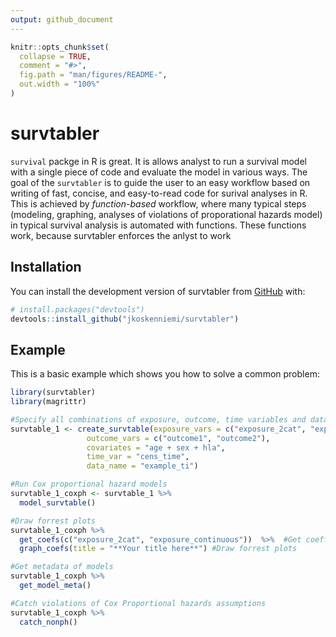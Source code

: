 ---
output: github_document
---

<!-- README.md is generated from README.Rmd. Please edit that file -->

```{r, include = FALSE}
knitr::opts_chunk$set(
  collapse = TRUE,
  comment = "#>",
  fig.path = "man/figures/README-",
  out.width = "100%"
)
```

# survtabler

<!-- badges: start -->
<!-- badges: end -->

`survival` packge in R is great. It is allows analyst to run a survival model with a single piece of code and evaluate the model in various ways. The goal of the `survtabler` is to guide the user to an easy workflow based on writing of fast, concise, and easy-to-read code for surival analyses in R. This is achieved by *function-based* workflow, where many typical steps (modeling, graphing, analyses of violations of proporational hazards model) in typical survival analysis is automated with functions. These functions work, because survtabler enforces the anlyst to work 

## Installation

You can install the development version of survtabler from [GitHub](https://github.com/) with:

``` r
# install.packages("devtools")
devtools::install_github("jkoskenniemi/survtabler")
```

## Example

This is a basic example which shows you how to solve a common problem:

```{r example}
library(survtabler)
library(magrittr)

#Specify all combinations of exposure, outcome, time variables and data_name
survtable_1 <- create_survtable(exposure_vars = c("exposure_2cat", "exposure_continuous"),
                 outcome_vars = c("outcome1", "outcome2"),
                 covariates = "age + sex + hla",
                 time_var = "cens_time",
                 data_name = "example_ti") 

#Run Cox proportional hazard models
survtable_1_coxph <- survtable_1 %>%  
  model_survtable()

#Draw forrest plots
survtable_1_coxph %>%  
  get_coefs(c("exposure_2cat", "exposure_continuous"))  %>%  #Get coefficients for forrest plots
  graph_coefs(title = "**Your title here**") #Draw forrest plots

#Get metadata of models
survtable_1_coxph %>%  
  get_model_meta()

#Catch violations of Cox Proportional hazards assumptions
survtable_1_coxph %>%  
  catch_nonph()
```

